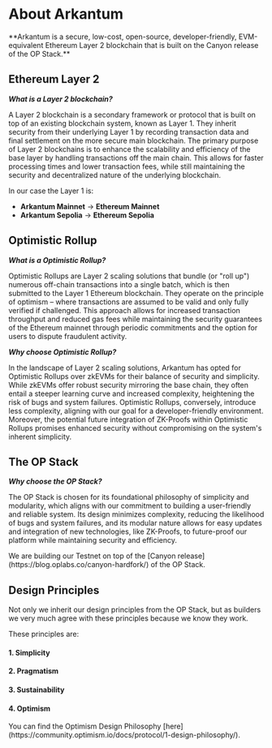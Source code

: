 
# About Arkantum

<Callout type="info">
  **Arkantum is a secure, low-cost, open-source, developer-friendly,
  EVM-equivalent Ethereum Layer 2 blockchain that is built on the Canyon release
  of the OP Stack.**
</Callout>

## Ethereum Layer 2

_**What is a Layer 2 blockchain?**_

A Layer 2 blockchain is a secondary framework or protocol that is built on top of an existing blockchain system, known as Layer 1.
They inherit security from their underlying Layer 1 by recording transaction data and final settlement on the more secure main blockchain.
The primary purpose of Layer 2 blockchains is to enhance the scalability and efficiency of the base layer by handling transactions off the main chain. This allows for faster processing times and lower transaction fees, while still maintaining the security and decentralized nature of the underlying blockchain.

In our case the Layer 1 is:

- **Arkantum Mainnet** &rarr; **Ethereum Mainnet**
- **Arkantum Sepolia** &rarr; **Ethereum Sepolia**

## Optimistic Rollup

_**What is a Optimistic Rollup?**_

Optimistic Rollups are Layer 2 scaling solutions that bundle (or "roll up") numerous off-chain transactions into a single batch, which is then submitted to the Layer 1 Ethereum blockchain. They operate on the principle of optimism – where transactions are assumed to be valid and only fully verified if challenged. This approach allows for increased transaction throughput and reduced gas fees while maintaining the security guarantees of the Ethereum mainnet through periodic commitments and the option for users to dispute fraudulent activity.

_**Why choose Optimistic Rollup?**_

In the landscape of Layer 2 scaling solutions, Arkantum has opted for Optimistic Rollups over zkEVMs for their balance of security and simplicity. While zkEVMs offer robust security mirroring the base chain, they often entail a steeper learning curve and increased complexity, heightening the risk of bugs and system failures. Optimistic Rollups, conversely, introduce less complexity, aligning with our goal for a developer-friendly environment. Moreover, the potential future integration of ZK-Proofs within Optimistic Rollups promises enhanced security without compromising on the system's inherent simplicity.

## The OP Stack

_**Why choose the OP Stack?**_

The OP Stack is chosen for its foundational philosophy of simplicity and modularity, which aligns with our commitment to building a user-friendly and reliable system. Its design minimizes complexity, reducing the likelihood of bugs and system failures, and its modular nature allows for easy updates and integration of new technologies, like ZK-Proofs, to future-proof our platform while maintaining security and efficiency.

<Callout>
  We are building our Testnet on top of the [Canyon
  release](https://blog.oplabs.co/canyon-hardfork/) of the OP Stack.
</Callout>

## Design Principles

Not only we inherit our design principles from the OP Stack, but as builders we very much agree with these principles because we know they work.

These principles are:

#### 1. Simplicity

#### 2. Pragmatism

#### 3. Sustainability

#### 4. Optimism

<Callout emoji="ℹ️">
  You can find the Optimism Design Philosophy
  [here](https://community.optimism.io/docs/protocol/1-design-philosophy/).
</Callout>
